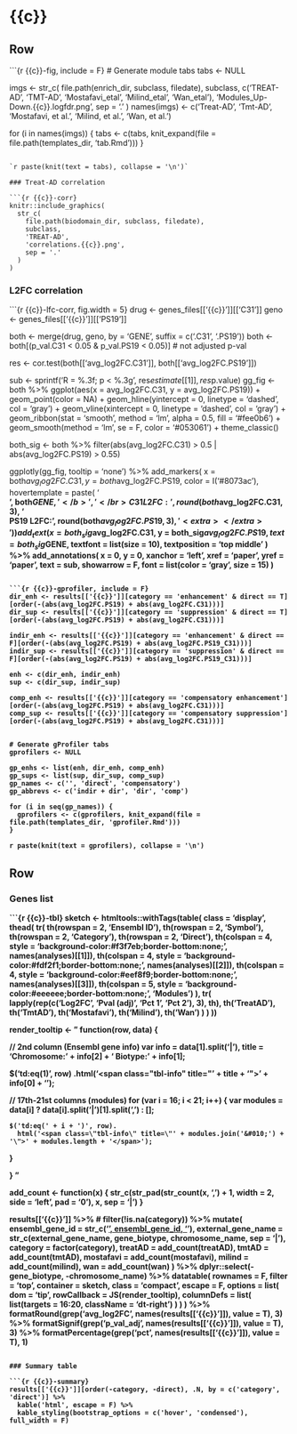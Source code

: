 {{c}}
=======================================================================


Row {.tabset .tabset-fade}
-------------------------------------
    
```{r {{c}}-fig, include = F}
# Generate module tabs
tabs <- NULL

imgs <- str_c(
  file.path(enrich_dir, subclass, filedate), 
  subclass, 
  c('TREAT-AD', 'TMT-AD', 'Mostafavi_etal', 'Milind_etal', 'Wan_etal'), 
  'Modules_Up-Down.{{c}}.logfdr.png',
  sep = '.'
)
names(imgs) <- c('Treat-AD', 'Tmt-AD', 'Mostafavi, et al.', 'Milind, et al.', 'Wan, et al.')

for (i in names(imgs)) {
  tabs <- c(tabs, knit_expand(file = file.path(templates_dir, 'tab.Rmd')))
}
```

`r paste(knit(text = tabs), collapse = '\n')`

### Treat-AD correlation

```{r {{c}}-corr}
knitr::include_graphics(
  str_c(
    file.path(biodomain_dir, subclass, filedate), 
    subclass, 
    'TREAT-AD',
    'correlations.{{c}}.png',
    sep = '.'
  )
)
```

### L2FC correlation

```{r {{c}}-lfc-corr, fig.width = 5}
drug <- genes_files[['{{c}}']][['C31']]
geno <- genes_files[['{{c}}']][['PS19']]

both <- merge(drug, geno, by = 'GENE', suffix = c('.C31', '.PS19'))
both <- both[(p_val.C31 < 0.05 & p_val.PS19 < 0.05)]  # not adjusted p-val

res <- cor.test(both[['avg_log2FC.C31']], both[['avg_log2FC.PS19']])

sub <- sprintf('R = %.3f; p < %.3g', res$estimate[[1]], res$p.value)
gg_fig <- both %>% 
  ggplot(aes(x = avg_log2FC.C31, y = avg_log2FC.PS19)) +
  geom_point(color = NA) +
  geom_hline(yintercept = 0, linetype = 'dashed', col = 'gray') +
  geom_vline(xintercept = 0, linetype = 'dashed', col = 'gray') +
  geom_ribbon(stat = 'smooth', method = 'lm', alpha = 0.5, fill = '#fee0b6') +
  geom_smooth(method = 'lm', se = F, color = '#053061') + 
  theme_classic()

both_sig <- both %>% 
  filter(abs(avg_log2FC.C31) > 0.5 | abs(avg_log2FC.PS19) > 0.55)

ggplotly(gg_fig, tooltip = 'none') %>% 
  add_markers(
    x = both$avg_log2FC.C31, 
    y = both$avg_log2FC.PS19, 
    color = I('#8073ac'),
    hovertemplate = paste(
      '</br><b>', both$GENE, '</b>',
      '</br> C31 L2FC: ', round(both$avg_log2FC.C31, 3),
      '</br> PS19 L2FC: ', round(both$avg_log2FC.PS19, 3), 
      '<extra></extra>'
    )
  ) %>% 
  add_text(
    x = both_sig$avg_log2FC.C31,
    y = both_sig$avg_log2FC.PS19,
    text = both_sig$GENE,
    textfont = list(size = 10),
    textposition = 'top middle'
  ) %>% add_annotations(
    x = 0,
    y = 0,
    xanchor = 'left',
    xref = 'paper',
    yref = 'paper',
    text = sub,
    showarrow = F,
    font = list(color = 'gray', size = 15)
  )
```

```{r {{c}}-gprofiler, include = F}
dir_enh <- results[['{{c}}']][category == 'enhancement' & direct == T][order(-(abs(avg_log2FC.PS19) + abs(avg_log2FC.C31)))]
dir_sup <- results[['{{c}}']][category == 'suppression' & direct == T][order(-(abs(avg_log2FC.PS19) + abs(avg_log2FC.C31)))]

indir_enh <- results[['{{c}}']][category == 'enhancement' & direct == F][order(-(abs(avg_log2FC.PS19) + abs(avg_log2FC.PS19_C31)))]
indir_sup <- results[['{{c}}']][category == 'suppression' & direct == F][order(-(abs(avg_log2FC.PS19) + abs(avg_log2FC.PS19_C31)))]

enh <- c(dir_enh, indir_enh)
sup <- c(dir_sup, indir_sup)

comp_enh <- results[['{{c}}']][category == 'compensatory enhancement'][order(-(abs(avg_log2FC.PS19) + abs(avg_log2FC.C31)))]
comp_sup <- results[['{{c}}']][category == 'compensatory suppression'][order(-(abs(avg_log2FC.PS19) + abs(avg_log2FC.C31)))]


# Generate gProfiler tabs
gprofilers <- NULL

gp_enhs <- list(enh, dir_enh, comp_enh)
gp_sups <- list(sup, dir_sup, comp_sup)
gp_names <- c('', 'direct', 'compensatory')
gp_abbrevs <- c('indir + dir', 'dir', 'comp')

for (i in seq(gp_names)) {
  gprofilers <- c(gprofilers, knit_expand(file = file.path(templates_dir, 'gprofiler.Rmd')))
}
```

`r paste(knit(text = gprofilers), collapse = '\n')`


Row {.tabset .tabset-fade data-height=470}
-------------------------------------

### Genes list

```{r {{c}}-tbl}
sketch <- htmltools::withTags(table(
  class = 'display',
  thead(
    tr(
      th(rowspan = 2, 'Ensembl ID'),
      th(rowspan = 2, 'Symbol'),
      th(rowspan = 2, 'Category'),
      th(rowspan = 2, 'Direct'),
      th(colspan = 4, style = 'background-color:#f3f7eb;border-bottom:none;', names(analyses)[[1]]),
      th(colspan = 4, style = 'background-color:#fdf2f1;border-bottom:none;', names(analyses)[[2]]),
      th(colspan = 4, style = 'background-color:#eef8f9;border-bottom:none;', names(analyses)[[3]]),
      th(colspan = 5, style = 'background-color:#eeeeee;border-bottom:none;', 'Modules')
    ),
    tr(
      lapply(rep(c('Log2FC', 'Pval (adj)', 'Pct 1', 'Pct 2'), 3), th),
      th('TreatAD'),
      th('TmtAD'),
      th('Mostafavi'),
      th('Milind'),
      th('Wan')
    )
  )
))

render_tooltip <- "
function(row, data) {

  // 2nd column (Ensembl gene info)
  var info = data[1].split('|'),
      title = 'Chromosome: ' + info[2] + '&#010;Biotype: ' + info[1];
  
  $('td:eq(1)', row)
    .html('<span class=\"tbl-info\" title=\"' + title + '\">' + info[0] + '</span>');
    
  // 17th-21st columns (modules)
  for (var i = 16; i < 21; i++) {
    var modules = data[i] ? data[i].split('|')[1].split(',') : [];

    $('td:eq(' + i + ')', row).
      html('<span class=\"tbl-info\" title=\"' + modules.join('&#010;') + '\">' + modules.length + '</span>');
  }

}
"

add_count <- function(x) {
  str_c(str_pad(str_count(x, ',') + 1, width = 2, side = 'left', pad = '0'), x, sep = '|')
}

results[['{{c}}']] %>% 
  # filter(!is.na(category)) %>%
  mutate(
    ensembl_gene_id = str_c('<a href="https://www.ncbi.nlm.nih.gov/gene/?term=', ensembl_gene_id, '">', ensembl_gene_id, '</a>'),
    external_gene_name = str_c(external_gene_name, gene_biotype, chromosome_name, sep = '|'),
    category = factor(category),
    treatAD = add_count(treatAD),
    tmtAD = add_count(tmtAD),
    mostafavi = add_count(mostafavi),
    milind = add_count(milind),
    wan = add_count(wan)
  ) %>% 
  dplyr::select(-gene_biotype, -chromosome_name) %>% 
  datatable(
    rownames = F, 
    filter = 'top',
    container = sketch,
    class = 'compact', 
    escape = F,
    options = list(
      dom = 'tip',
      rowCallback = JS(render_tooltip),
      columnDefs = list(
        list(targets = 16:20, className = 'dt-right')
      )
    )
  ) %>% 
  formatRound(grep('avg_log2FC', names(results[['{{c}}']]), value = T), 3) %>% 
  formatSignif(grep('p_val_adj', names(results[['{{c}}']]), value = T), 3) %>% 
  formatPercentage(grep('pct', names(results[['{{c}}']]), value = T), 1)
```

### Summary table

```{r {{c}}-summary}
results[['{{c}}']][order(-category, -direct), .N, by = c('category', 'direct')] %>%
  kable('html', escape = F) %>% 
  kable_styling(bootstrap_options = c('hover', 'condensed'), full_width = F)
```
